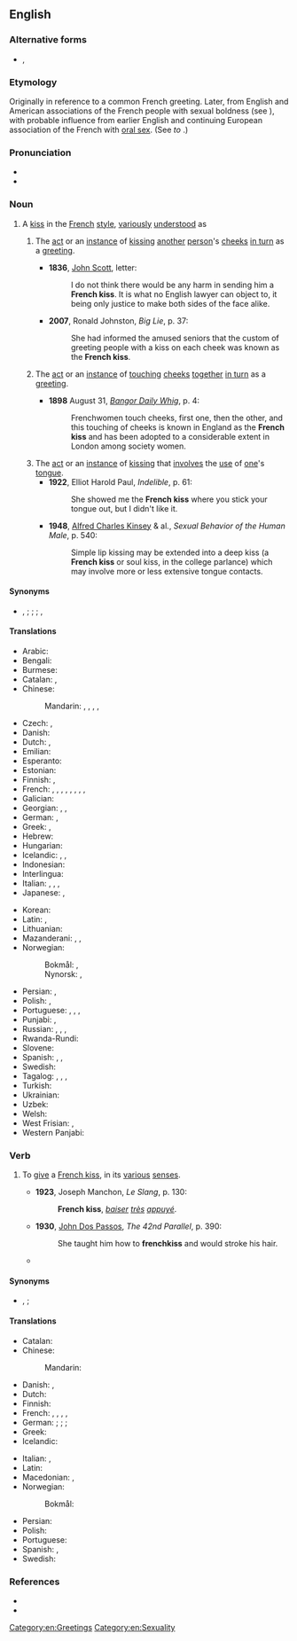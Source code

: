 {{also|French-kiss}}
==English==
{{wikipedia}}

===Alternative forms===
* {{l|en|French-kiss}}, {{l|en|frenchkiss}}

===Etymology===
Originally in reference to a common French greeting. Later, from English and American associations of the French people with sexual boldness (see {{m|en|French#Adjective|French}}), with probable influence from earlier English and continuing European association of the French with [[oral sex]]. (See ''to'' {{m|en|french#Verb|french}}.)

===Pronunciation===
* {{IPA|en|/frɛntʃˈkɪs/|/frɛnʃˈkɪs/}}
* {{audio|en|en-au-French kiss.ogg|Audio (AU)}}

===Noun===
{{en-noun}}

# A [[kiss]] in the [[French]] [[style]], [[variously]] [[understood]] as
## {{lb|en|now|_|uncommon}} The [[act]] or an [[instance]] of [[kissing]] [[another]] [[person]]'s [[cheek]]s [[in turn]] as a [[greeting]].
##* '''1836''', [[:w:John Scott, 1st earl of Eldon|John Scott]], letter:
##*: I do not think there would be any harm in sending him a '''French kiss'''. It is what no English lawyer can object to, it being only justice to make both sides of the face alike.
##* '''2007''', Ronald Johnston, ''Big Lie'', p. 37:
##*: She had informed the amused seniors that the custom of greeting people with a kiss on each cheek was known as the '''French kiss'''.
## {{lb|en|rare}} The [[act]] or an [[instance]] of [[touching]] [[cheek]]s [[together]] [[in turn]] as a [[greeting]].
##* '''1898''' August 31, ''[[:w:Bangor Daily News|Bangor Daily Whig]]'', p. 4:
##*: Frenchwomen touch cheeks, first one, then the other, and this touching of cheeks is known in England as the '''French kiss''' and has been adopted to a considerable extent in London among society women.
## The [[act]] or an [[instance]] of [[kissing]] that [[involve]]s the [[use]] of [[one]]'s [[tongue]].
##* '''1922''', Elliot Harold Paul, ''Indelible'', p. 61:
##*: She showed me the '''French kiss''' where you stick your tongue out, but I didn't like it.
##* '''1948''', [[:w:Alfred Charles Kinsey|Alfred Charles Kinsey]] & al., ''Sexual Behavior of the Human Male'', p. 540:
##*: Simple lip kissing may be extended into a deep kiss (a '''French kiss''' or soul kiss, in the college parlance) which may involve more or less extensive tongue contacts.

====Synonyms====
* {{s|kiss involving the tongue}} {{l|en|tongue kiss}}, {{l|en|cataglottism}}; {{l|en|soul kiss}} {{q|US}}; {{l|en|snog}} {{q|UK}}; {{l|en|shift}}, {{l|en|meet|to meet||pos=|tr=}} {{q|IRE}}

====Translations====
{{trans-top|a kiss involving the tongue}}
* Arabic: {{t|ar|قُبْلَة فَرَنْسِيَّة|f}}
* Bengali: {{t|bn|ফরাসি চুম্বন|sc=Beng}}
* Burmese: {{t|my|ဖရင့်ကစ်|sc=Mymr}}
* Catalan: {{t|ca|bes amb llengua|m}}, {{t|ca|petó amb llengua|m}}
* Chinese:
*: Mandarin: {{t+|cmn|舌吻|tr=shéwěn|sc=Hani}}, {{t+|cmn|濕吻|sc=Hani}}, {{t+|cmn|湿吻|tr=shīwěn|sc=Hani}}, {{t|cmn|深吻|tr=shēnwěn|sc=Hani}}, {{t|cmn|法式接吻|tr=fǎshì jiēwěn|sc=Hani}}
* Czech: {{t+|cs|francouzský polibek|m}}, {{t+|cs|francouzák|m}}
* Danish: {{t|da|tungekys|n}}
* Dutch: {{t+|nl|tongzoen|m}}, {{t+|nl|tongkus|m}}
* Emilian: {{t|egl|bêś a la francéśa|m}}
* Esperanto: {{t|eo|franca kiso}}
* Estonian: {{t|et|keelesuudlus}}
* Finnish: {{t|fi|kielisuudelma}}, {{t+|fi|kielari}}
* French: {{t+|fr|baiser florentin|m}}, {{t+|fr|baiser colombin|m}}, {{t|fr|baiser amoureux|m}}, {{t|fr|baiser profond|m}}, {{t+|fr|baiser lingual|m}}, {{qualifier|colloquial}} {{t+|fr|patin|m}}, {{t+|fr|pelle|f}}, {{t+|fr|galoche|f}}, {{qualifier|Québec}} {{t+|fr|french|m}}
* Galician: {{t|gl|bico francés|m}}
* Georgian: {{t|ka|მოჯიგრა}}, {{t|ka|ჩაზასა}}, {{t|ka|მიზასა}}
* German: {{t+|de|Zungenkuss|m}}, {{t+|de|französischer Kuss}}
* Greek: {{t+|el|γλωσσόφιλο|n}}, {{t+|el|γαλλικό φιλί|n}}
* Hebrew: {{t+|he|נְשִׁיקָה צָרְפָתִית|f|tr=nəšīqå̄h ṣå̄rəp̄å̄ṯīṯ|sc=Hebr}}
* Hungarian: {{t|hu|nyelves csók}}
* Icelandic: {{t|is|sleikur|m}}, {{t|is|tungukoss|m}}, {{t|is|franskur koss|m}}
* Indonesian: {{t|id|ciuman Perancis}}
* Interlingua: {{t|ia|basio a lingua}}
* Italian: {{t|it|bacio alla francese|m}}, {{qualifier|dated}} {{t|it|bacio alla fiorentina|m}}, {{qualifier|colloquial}} {{t|it|slinguata|f}}, {{t+|it|limonata|f}}
* Japanese: {{t|ja|ディープ・キス|tr=dīpu-kisu}}, {{t|ja|フレンチ・キス|tr=Furenchi-kisu}}
{{trans-mid}}
* Korean: {{t|ko|프렌치 키스}}
* Latin: {{t|la|suāvium|n}}, {{t|la|bāsium linguae|n}}
* Lithuanian: {{t|lt|prancūziškas bučinys|m}}
* Mazanderani: {{t|mzn|فرانسوی خاش}}, {{t|mzn|عاشقونه خاش}}, {{t|mzn|لو بَیتِن}}
* Norwegian:
*: Bokmål: {{t|nb|tungekyss|m|n}}, {{t|nb|fransk kyss|m|n}}
*: Nynorsk: {{t|nn|tungekyss|m|n}}, {{t|nn|fransk kyss|m|n}}
* Persian: {{t|fa|بوسه فرانسوی|tr=buse farânsavi|sc=fa-Arab}}, {{t|fa|بوسه عاشقانه|tr=buse 'âšeqâne|sc=fa-Arab}}
* Polish: {{t+|pl|francuski pocałunek|m}}, {{t+|pl|pocałunek z języczkiem|m}}
* Portuguese: {{t|pt|beijo de língua|m}}, {{t|pt|beijo francês|m}}, {{qualifier|Portugal}} {{t+|pt|linguado|m}}, {{t|pt|beijo linguado|m}}
* Punjabi: {{t|pa|ਫਰੈਂਚ ਕਿਸ|sc=Guru}}, {{t|pa|ਫ਼੍ਰਾਂਸੀਸੀ ਚੁੰਮੀ|sc=Guru}}
* Russian: {{t+|ru|францу́зский поцелу́й|m}}, {{t|ru|поцелу́й взасо́с|m|sc=Cyrl}}, {{t|ru|глубо́кий поцелу́й|m|sc=Cyrl}}, {{t|ru|поцелу́й с языко́м|m|sc=Cyrl}}
* Rwanda-Rundi: {{t|rw|gusomana kw'abafaransa}}
* Slovene: {{t|sl|francọ̑ski poljȗb|m}}
* Spanish: {{t|es|beso francés|m}}, {{t+|es|beso con lengua|m}}, {{t+|es|morreo|m}}
* Swedish: {{t|sv|tungkyss|c}}
* Tagalog: {{t|tl|laplapan}}, {{t|tl|halik na Pranses}}, {{t|tl|halik ng Pranses}}, {{t|tl|halik-Pranses}}
* Turkish: {{t|tr|Fransız öpücüğü}}
* Ukrainian: {{t|uk|францу́зький поцілу́нок|m|sc=Cyrl}}
* Uzbek: {{t|uz|fransuz boʻsa|sc=Cyrl}}
* Welsh: {{t|cy|cusan Ffrengig|m}}
* West Frisian: {{t|fy|tongtút|c}}, {{t|fy|tongepat|c}}
* Western Panjabi: {{t|pnb|فرینچ چمی}}
{{trans-bottom}}

===Verb===
{{en-verb}}

# {{lb|en|ambitransitive}} To [[give]] a [[#Noun|French kiss]], in its [[various]] [[sense]]s.
#* '''1923''', Joseph Manchon, ''Le Slang'', p. 130:
#*: '''French kiss''', ''[[baiser]] [[très]] [[appuyé]]''.
#* '''1930''', [[:w:John Dos Passos|John Dos Passos]], ''The 42nd Parallel'', p. 390:
#*: She taught him how to '''frenchkiss''' and would stroke his hair.
#* {{quote-book|en|passage=That's how she pictured him, her French lover, like the deepest kiss that she had ever felt. She who had never '''French kissed'''.|title=Sleeping with Houdini: Poems|author=Nin Andrews|page=76|year=2007|publisher=BOA Editions|ISBN=1929918992}}

====Synonyms====
* {{l|en|french}}, {{l|en|French}}; {{l|en|snog}} {{q|UK}}

====Translations====
{{trans-top|to give a French kiss}}
* Catalan: {{t+|ca|morrejar}}
* Chinese:
*: Mandarin: {{t-check|cmn|[[跟]][[某人]][[舌吻]]|tr=gēn mǒurén shéwěn|sc=Hani}}
* Danish: {{t|da|tungekysse}}, {{t|da|snave}}
* Dutch: {{t+|nl|tongzoenen}}
* Finnish: {{t|fi|[[antaa]] [[kielisuudelma]]}}
* French: {{qualifier|colloquial}} {{t+|fr|rouler un patin}}, {{t+|fr|rouler une pelle}}, {{t+|fr|rouler une galoche}}, {{t+|fr|galocher}}, {{qualifier|Québec}} {{t+|fr|frencher}}
* German: {{t|de|[[mit]] [[Zunge]] [[küssen]]}}; {{t|de|[[einen]] [[Zungenkuss]] [[geben]]}}; {{q|roughly}} {{t+|de|knutschen}}; {{q|slang}} {{t|de|rumlecken}}
* Greek: {{t|el|[[φιλάω]] [[με]] [[γλώσσα]]}}
* Icelandic: {{t|is|fara í sleik}}
{{trans-mid}}
* Italian: {{qualifier|colloquial}} {{t+|it|limonare}}, {{t|it|limonarsi}}
* Latin: {{t|la|columbōr}}
* Macedonian: {{t|mk|се мува|impf|sc=Cyrl}}, {{t|mk|мува|impf|sc=Cyrl}}
* Norwegian:
*: Bokmål: {{t|nb|kline}}
* Persian: {{t|fa|لب گرفتن|tr=lab gereftan|sc=fa-Arab}}
* Polish: {{t+|pl|całować|alt=całować po francusku}}
* Portuguese: {{t|pt|beijar de língua}}
* Spanish: {{qualifier|colloquial}} {{t+|es|tranzar}}, {{t+|es|morrear}}
* Swedish: {{t|sv|tungkyssa}}
{{trans-bottom}}

===References===
* {{R:OED Online|French kiss|n|272849|2009}}
* {{R:OED Online|French kiss|v|272850|2009}}

[[Category:en:Greetings]]
[[Category:en:Sexuality]]